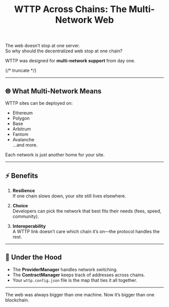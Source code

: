﻿---
slug: wttp-across-chains
title: "WTTP Across Chains: The Multi-Network Web"
authors: [dip-team]
tags: [wttp, multi-network, dip, blockchain]
---

The web doesn’t stop at one server.  
So why should the decentralized web stop at one chain?  

WTTP was designed for **multi-network support** from day one.

{/* truncate */}

---

## 🌐 What Multi-Network Means
WTTP sites can be deployed on:  
- Ethereum  
- Polygon  
- Base  
- Arbitrum  
- Fantom  
- Avalanche  
…and more.  

Each network is just another home for your site.

---

## ⚡ Benefits
1. **Resilience**  
   If one chain slows down, your site still lives elsewhere.  

2. **Choice**  
   Developers can pick the network that best fits their needs (fees, speed, community).  

3. **Interoperability**  
   A WTTP link doesn’t care which chain it’s on—the protocol handles the rest.  

---

## 🔧 Under the Hood
- The **ProviderManager** handles network switching.  
- The **ContractManager** keeps track of addresses across chains.  
- Your `wttp.config.json` file is the map that ties it all together.  

---

<Callout type="info">
The web was always bigger than one machine.  
Now it’s bigger than one blockchain.
</Callout>


